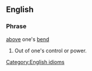==English==

===Phrase===
[[above]] one's [[bend]]

# Out of one's control or power.

[[Category:English idioms]]